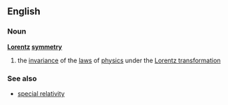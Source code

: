 ==English==
===Noun===
{{wikipedia}}
'''[[Lorentz]] [[symmetry]]'''
#{{physics}} the [[invariance]] of the [[law]]s of [[physics]] under the [[Lorentz transformation]]
===See also===
*[[special relativity]]